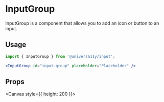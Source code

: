 
<Meta title="components/Input" />

# InputGroup

InputGroup is a component that allows you to add an icon or button to an input.

## Usage

```jsx
import { InputGroup } from '@universa11y/input';
```

```jsx
<InputGroup id="input-group" placeholder="Placeholder" />
```

## Props

<Canvas style={{ height: 200 }}>
  <Story id="components-stories-inputgroup--input-group-story" />
</Canvas>
